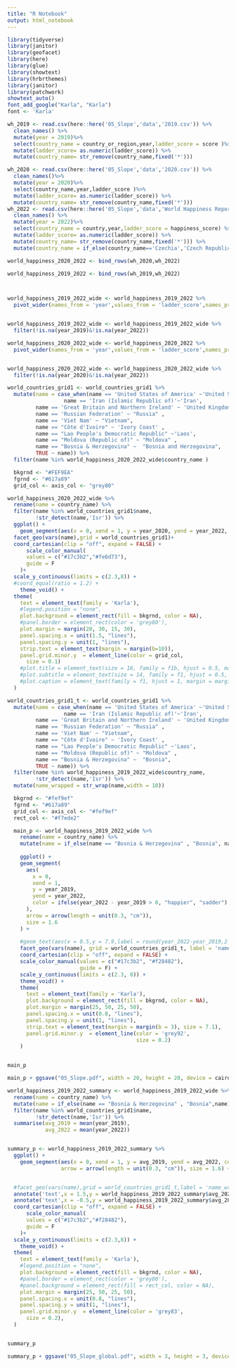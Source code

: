 ```yaml
---
title: "R Notebook"
output: html_notebook
---
```


```r
library(tidyverse)
library(janitor)
library(geofacet)
library(here)
library(glue)
library(showtext)
library(hrbrthemes)
library(janitor)
library(patchwork)
showtext_auto()
font_add_google("Karla", "Karla")
font <- 'Karla'
```

```r

wh_2019 <- read.csv(here::here('05_Slope','data','2019.csv')) %>% 
  clean_names() %>% 
  mutate(year = 2019)%>% 
  select(country_name = country_or_region,year,ladder_score = score )%>%
  mutate(ladder_score= as.numeric(ladder_score)) %>% 
  mutate(country_name= str_remove(country_name,fixed('*')))

wh_2020 <- read.csv(here::here('05_Slope','data','2020.csv')) %>% 
  clean_names()%>% 
  mutate(year = 2020)%>% 
  select(country_name,year,ladder_score )%>%
  mutate(ladder_score= as.numeric(ladder_score)) %>% 
  mutate(country_name= str_remove(country_name,fixed('*')))
wh_2022 <- read.csv(here::here('05_Slope','data','World Happiness Report 2022.csv'))%>% 
  clean_names() %>% 
  mutate(year = 2022)%>% 
  select(country_name = country,year,ladder_score = happiness_score) %>%
  mutate(ladder_score= as.numeric(ladder_score)) %>% 
  mutate(country_name= str_remove(country_name,fixed('*'))) %>% 
  mutate(country_name = if_else(country_name=='Czechia','Czech Republic',country_name))

```

```r

world_happiness_2020_2022 <- bind_rows(wh_2020,wh_2022)

world_happiness_2019_2022 <- bind_rows(wh_2019,wh_2022)



world_happiness_2019_2022_wide <- world_happiness_2019_2022 %>% 
  pivot_wider(names_from = 'year',values_from = 'ladder_score',names_prefix = 'year_')


world_happiness_2019_2022_wide <- world_happiness_2019_2022_wide %>% 
  filter(!is.na(year_2019)&!is.na(year_2022))
```

```r
world_happiness_2020_2022_wide <- world_happiness_2020_2022 %>% 
  pivot_wider(names_from = 'year',values_from = 'ladder_score',names_prefix = 'year_')


world_happiness_2020_2022_wide <- world_happiness_2020_2022_wide %>% 
  filter(!is.na(year_2020)&!is.na(year_2022))

```

```r

world_countries_grid1 <- world_countries_grid1 %>% 
  mutate(name = case_when(name == 'United States of America' ~'United States',
                  name == 'Iran (Islamic Republic of)'~'Iran',
         name == 'Great Britain and Northern Ireland' ~ 'United Kingdom',
         name == 'Russian Federation' ~ "Russia" ,
         name == 'Viet Nam' ~ "Vietnam",
         name == "Côte d'Ivoire" ~ 'Ivory Coast' ,
         name == "Lao People's Democratic Republic" ~'Laos',
         name == "Moldova (Republic of)" ~ "Moldova" ,
         name == "Bosnia & Herzegovina" ~  "Bosnia and Herzegovina",
         TRUE ~ name)) %>% 
  filter(name %in% world_happiness_2020_2022_wide$country_name )

  bkgrnd <- "#FEF9EA"
  fgrnd <- "#617a89"
  grid_col <- axis_col <- "grey80"

world_happiness_2020_2022_wide %>% 
  rename(name = country_name) %>% 
  filter(name %in% world_countries_grid1$name,
         !str_detect(name,'Isr')) %>% 
  ggplot() +
    geom_segment(aes(x = 0, xend = 1, y = year_2020, yend = year_2022, color = ifelse(year_2022-year_2020 > 0, "happier", "sadder")), arrow = arrow(length = unit(0.2, "cm")), size = 0.75) +
  facet_geo(vars(name),grid = world_countries_grid1)+
  coord_cartesian(clip = "off", expand = FALSE) +
      scale_color_manual(
      values = c("#17c3b2","#fe6d73"),
      guide = F
    )+
  scale_y_continuous(limits = c(2.3,8)) +
  #coord_equal(ratio = 1.2) +
    theme_void() +
  theme(
    text = element_text(family = 'Karla'),
    #legend.position = "none",
    plot.background = element_rect(fill = bkgrnd, color = NA),
    #panel.border = element_rect(color = 'grey80'),
    plot.margin = margin(20, 30, 15, 30),
    panel.spacing.x = unit(1.5, "lines"),
    panel.spacing.y = unit(1, "lines"),
    strip.text = element_text(margin = margin(b=10)),
    panel.grid.minor.y  = element_line(color = grid_col, 
      size = 0.1)
    #plot.title = element_text(size = 16, family = f1b, hjust = 0.5, margin = margin(10, 0, 0, 0)),
    #plot.subtitle = element_text(size = 14, family = f1, hjust = 0.5, margin = margin(5, 0, 25, 0)),
    #plot.caption = element_text(family = f1, hjust = 1, margin = margin(20, 0, 0, 0))
  ) 

```

```r

world_countries_grid1_t <- world_countries_grid1 %>% 
  mutate(name = case_when(name == 'United States of America' ~'United States',
                  name == 'Iran (Islamic Republic of)'~'Iran',
         name == 'Great Britain and Northern Ireland' ~ 'United Kingdom',
         name == 'Russian Federation' ~ "Russia" ,
         name == 'Viet Nam' ~ "Vietnam",
         name == "Côte d'Ivoire" ~ 'Ivory Coast' ,
         name == "Lao People's Democratic Republic" ~'Laos',
         name == "Moldova (Republic of)" ~ "Moldova" ,
         name == "Bosnia & Herzegovina" ~  "Bosnia",
         TRUE ~ name)) %>% 
  filter(name %in% world_happiness_2019_2022_wide$country_name,
         !str_detect(name,'Isr')) %>% 
  mutate(name_wrapped = str_wrap(name,width = 10))

  bkgrnd <- "#fef9ef"
  fgrnd <- "#617a89"
  grid_col <- axis_col <- "#fef9ef"
  rect_col <- "#f7ede2"

  main_p <- world_happiness_2019_2022_wide %>%
    rename(name = country_name) %>%
    mutate(name = if_else(name == "Bosnia & Herzegovina" , "Bosnia", name)) %>%
    
    ggplot() +
    geom_segment(
      aes(
        x = 0,
        xend = 1,
        y = year_2019,
        yend = year_2022,
        color = ifelse(year_2022 - year_2019 > 0, "happier", "sadder")
      ),
      arrow = arrow(length = unit(0.3, "cm")),
      size = 1.6
    ) +
    
    #geom_text(aes(x = 0.5,y = 7.9,label = round(year_2022-year_2019,2 )),size = 4,color = 'grey77') +
    facet_geo(vars(name), grid = world_countries_grid1_t, label = 'name_wrapped') +
    coord_cartesian(clip = "off", expand = FALSE) +
    scale_color_manual(values = c("#17c3b2", "#f28482"),
                       guide = F) +
    scale_y_continuous(limits = c(2.3, 8)) +
    theme_void() +
    theme(
      text = element_text(family = 'Karla'),
      plot.background = element_rect(fill = bkgrnd, color = NA),
      plot.margin = margin(25, 50, 25, 50),
      panel.spacing.x = unit(0.8, "lines"),
      panel.spacing.y = unit(1, "lines"),
      strip.text = element_text(margin = margin(b = 3), size = 7.1),
      panel.grid.minor.y  = element_line(color = 'grey92',
                                         size = 0.2)
    ) 


main_p
```
```r
main_p + ggsave("05_Slope.pdf", width = 20, height = 20, device = cairo_pdf)
```


```r
world_happiness_2019_2022_summary <- world_happiness_2019_2022_wide %>% 
  rename(name = country_name) %>%   
  mutate(name = if_else(name == "Bosnia & Herzegovina" , "Bosnia",name)) %>% 
  filter(name %in% world_countries_grid1$name,
         !str_detect(name,'Isr')) %>% 
  summarise(avg_2019 = mean(year_2019),
            avg_2022 = mean(year_2022))


summary_p <- world_happiness_2019_2022_summary %>% 
  ggplot() +
    geom_segment(aes(x = 0, xend = 1, y = avg_2019, yend = avg_2022, color = ifelse(avg_2022-avg_2019 > 0, "happier", "sadder")),
                 arrow = arrow(length = unit(0.3, "cm")), size = 1.6) +


  #facet_geo(vars(name),grid = world_countries_grid1_t,label = 'name_wrapped')+
  annotate('text',x = 1.5,y = world_happiness_2019_2022_summary$avg_2022,label = '2022',family = 'Karla') +
  annotate('text',x = -0.5,y = world_happiness_2019_2022_summary$avg_2019,label = '2019',family = 'Karla') +
  coord_cartesian(clip = "off", expand = FALSE) +
      scale_color_manual(
      values = c("#17c3b2","#f28482"),
      guide = F
    )+
  scale_y_continuous(limits = c(2.3,8)) +
    theme_void() +
  theme(
    text = element_text(family = 'Karla'),
    #legend.position = "none",
    plot.background = element_rect(fill = bkgrnd, color = NA),
    #panel.border = element_rect(color = 'grey80'),
    #panel.background = element_rect(fill = rect_col, color = NA),
    plot.margin = margin(25, 50, 25, 50),
    panel.spacing.x = unit(0.8, "lines"),
    panel.spacing.y = unit(1, "lines"),
    panel.grid.minor.y  = element_line(color = 'grey83',
      size = 0.2),
  ) 


summary_p
```


```r
summary_p + ggsave("05_Slope_global.pdf", width = 3, height = 3, device = cairo_pdf)
```
